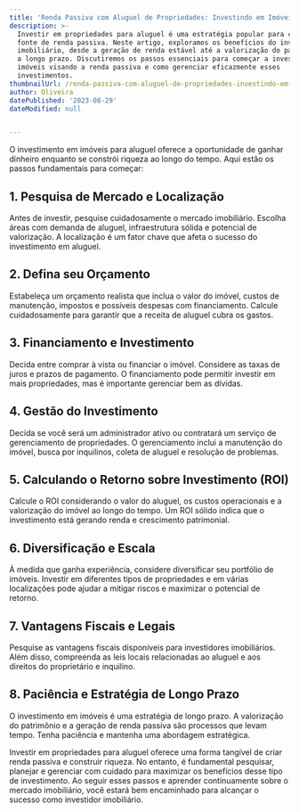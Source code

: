 ```yaml
---
title: 'Renda Passiva com Aluguel de Propriedades: Investindo em Imóveis'
description: >-
  Investir em propriedades para aluguel é uma estratégia popular para criar uma
  fonte de renda passiva. Neste artigo, exploramos os benefícios do investimento
  imobiliário, desde a geração de renda estável até a valorização do patrimônio
  a longo prazo. Discutiremos os passos essenciais para começar a investir em
  imóveis visando a renda passiva e como gerenciar eficazmente esses
  investimentos.
thumbnailUrl: /renda-passiva-com-aluguel-de-propriedades-investindo-em-imoveis.jpg
author: Oliveira
datePublished: '2023-08-29'
dateModified: null


---
```


O investimento em imóveis para aluguel oferece a oportunidade de ganhar dinheiro enquanto se constrói riqueza ao longo do tempo. Aqui estão os passos fundamentais para começar:

## 1. **Pesquisa de Mercado e Localização**

Antes de investir, pesquise cuidadosamente o mercado imobiliário. Escolha áreas com demanda de aluguel, infraestrutura sólida e potencial de valorização. A localização é um fator chave que afeta o sucesso do investimento em aluguel.

## 2. **Defina seu Orçamento**

Estabeleça um orçamento realista que inclua o valor do imóvel, custos de manutenção, impostos e possíveis despesas com financiamento. Calcule cuidadosamente para garantir que a receita de aluguel cubra os gastos.

## 3. **Financiamento e Investimento**

Decida entre comprar à vista ou financiar o imóvel. Considere as taxas de juros e prazos de pagamento. O financiamento pode permitir investir em mais propriedades, mas é importante gerenciar bem as dívidas.

## 4. **Gestão do Investimento**

Decida se você será um administrador ativo ou contratará um serviço de gerenciamento de propriedades. O gerenciamento inclui a manutenção do imóvel, busca por inquilinos, coleta de aluguel e resolução de problemas.

## 5. **Calculando o Retorno sobre Investimento (ROI)**

Calcule o ROI considerando o valor do aluguel, os custos operacionais e a valorização do imóvel ao longo do tempo. Um ROI sólido indica que o investimento está gerando renda e crescimento patrimonial.

## 6. **Diversificação e Escala**

À medida que ganha experiência, considere diversificar seu portfólio de imóveis. Investir em diferentes tipos de propriedades e em várias localizações pode ajudar a mitigar riscos e maximizar o potencial de retorno.

## 7. **Vantagens Fiscais e Legais**

Pesquise as vantagens fiscais disponíveis para investidores imobiliários. Além disso, compreenda as leis locais relacionadas ao aluguel e aos direitos do proprietário e inquilino.

## 8. **Paciência e Estratégia de Longo Prazo**

O investimento em imóveis é uma estratégia de longo prazo. A valorização do patrimônio e a geração de renda passiva são processos que levam tempo. Tenha paciência e mantenha uma abordagem estratégica.

Investir em propriedades para aluguel oferece uma forma tangível de criar renda passiva e construir riqueza. No entanto, é fundamental pesquisar, planejar e gerenciar com cuidado para maximizar os benefícios desse tipo de investimento. Ao seguir esses passos e aprender continuamente sobre o mercado imobiliário, você estará bem encaminhado para alcançar o sucesso como investidor imobiliário.

